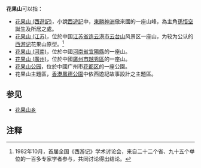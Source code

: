 '''花果山'''可以指：
*[[花果山_(西遊記)|花果山 (西遊記)]]，小說[[西遊記|西遊記]]中，[[東勝神洲|東勝神洲]]傲來國的一座山峰，為主角[[孫悟空|孫悟空]]誕生及所居之處。
*[[花果山_(江苏)|花果山 (江苏)]]，位於中国[[江苏省|江苏省]][[连云港市|连云港市]][[云台山_(江苏)|云台山]]风景区一座山，为较为公认的[[西游记|西游记]]花果山原型。<ref>1982年10月，首届全国《西游记》学术讨论会，来自二十二个省、九十五个单位的一百多专家学者参与，共同讨论得出结论。</ref>
*[[花果山_(河南)|花果山 (河南)]]，位於中國[[河南省|河南省]][[宜陽縣|宜陽縣]]的一座山。
*[[花果山_(廣州)|花果山 (廣州)]]，位於中國[[廣州市|廣州市]][[越秀區|越秀區]]的一座山。
*[[花果山公园|花果山公园]]，位於中國广州市[[花都区|花都区]]的一座公園。
*花果山主題區，[[香港|香港]][[鳳德公園|鳳德公園]]中依西遊記故事設計之主題區。

== 参见 ==
* [[花果山乡|花果山乡]]

== 注释 ==
{{Reflist}}
{{disambig|Cat=三字中國相關消歧義}}